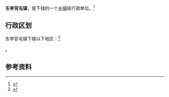 {{中国乡级行政区|37/14/27/106/000}}

'''东李官屯镇'''，是{{PRC admin/fullname|37/14/27/106/000|3}}下辖的一个[[乡镇|乡镇]]级行政单位。<ref>{{PRC admin/ref sgc|{{PRC admin/parent|37/14/27/106/000}}}}</ref>

== 行政区划 ==

东李官屯镇下辖以下地区：<ref>{{PRC admin/ref sgc|37/14/27/106/000}}</ref>

{{PRC admin/children|37/14/27/106/000}}。

== 参考资料 ==

{{reflist}}

{{行政区划小作品}}
{{PRC admin/navcat|37/14/27/106/000}}